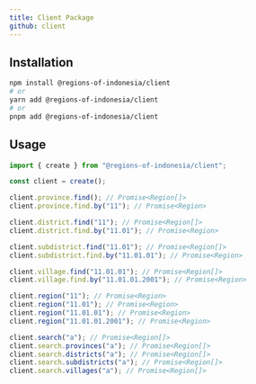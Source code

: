 ```yaml
---
title: Client Package
github: client
---
```



<NPMPackageBadges name="client" />

## Installation

```bash
npm install @regions-of-indonesia/client
# or
yarn add @regions-of-indonesia/client
# or
pnpm add @regions-of-indonesia/client
```

## Usage

```typescript
import { create } from "@regions-of-indonesia/client";

const client = create();

client.province.find(); // Promise<Region[]>
client.province.find.by("11"); // Promise<Region>

client.district.find("11"); // Promise<Region[]>
client.district.find.by("11.01"); // Promise<Region>

client.subdistrict.find("11.01"); // Promise<Region[]>
client.subdistrict.find.by("11.01.01"); // Promise<Region>

client.village.find("11.01.01"); // Promise<Region[]>
client.village.find.by("11.01.01.2001"); // Promise<Region>

client.region("11"); // Promise<Region>
client.region("11.01"); // Promise<Region>
client.region("11.01.01"); // Promise<Region>
client.region("11.01.01.2001"); // Promise<Region>

client.search("a"); // Promise<Region[]>
client.search.provinces("a"); // Promise<Region[]>
client.search.districts("a"); // Promise<Region[]>
client.search.subdistricts("a"); // Promise<Region[]>
client.search.villages("a"); // Promise<Region[]>
```
